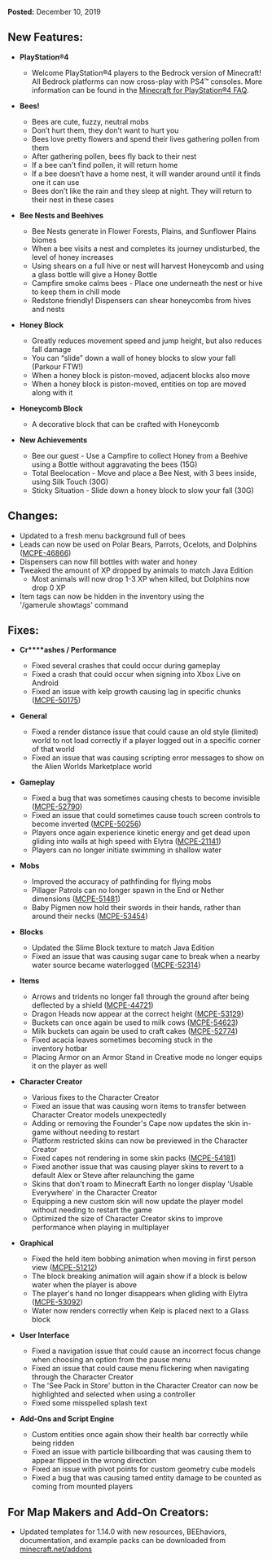 **Posted:** December 10, 2019

## **New Features:**

-   **PlayStation®4**
    -   Welcome PlayStation®4 players to the Bedrock version of Minecraft! All Bedrock platforms can now cross-play with PS4™ consoles. More information can be found in the [Minecraft for PlayStation®4 FAQ](https://help.minecraft.net/hc/en-us/articles/360037725571-Minecraft-for-PlayStation-TM-4-FAQ).

-   **Bees!**
    -   Bees are cute, fuzzy, neutral mobs
    -   Don’t hurt them, they don’t want to hurt you
    -   Bees love pretty flowers and spend their lives gathering pollen from them
    -   After gathering pollen, bees fly back to their nest
    -   If a bee can't find pollen, it will return home
    -   If a bee doesn’t have a home nest, it will wander around until it finds one it can use
    -   Bees don’t like the rain and they sleep at night. They will return to their nest in these cases

-   **Bee Nests and Beehives**
    -   Bee Nests generate in Flower Forests, Plains, and Sunflower Plains biomes
    -   When a bee visits a nest and completes its journey undisturbed, the level of honey increases
    -   Using shears on a full hive or nest will harvest Honeycomb and using a glass bottle will give a Honey Bottle
    -   Campfire smoke calms bees - Place one underneath the nest or hive to keep them in chill mode
    -   Redstone friendly! Dispensers can shear honeycombs from hives and nests

-   **Honey Block**
    -   Greatly reduces movement speed and jump height, but also reduces fall damage
    -   You can “slide” down a wall of honey blocks to slow your fall (Parkour FTW!)
    -   When a honey block is piston-moved, adjacent blocks also move
    -   When a honey block is piston-moved, entities on top are moved along with it

-   **Honeycomb Block**
    -   A decorative block that can be crafted with Honeycomb

-   **New Achievements**
    -   Bee our guest - Use a Campfire to collect Honey from a Beehive using a Bottle without aggravating the bees (15G)
    -   Total Beelocation - Move and place a Bee Nest, with 3 bees inside, using Silk Touch (30G)
    -   Sticky Situation - Slide down a honey block to slow your fall (30G)

## **Changes:**

-   Updated to a fresh menu background full of bees
-   Leads can now be used on Polar Bears, Parrots, Ocelots, and Dolphins ([MCPE-46866](https://bugs.mojang.com/browse/MCPE-46866))
-   Dispensers can now fill bottles with water and honey
-   Tweaked the amount of XP dropped by animals to match Java Edition
    -   Most animals will now drop 1-3 XP when killed, but Dolphins now drop 0 XP
-   Item tags can now be hidden in the inventory using the '/gamerule showtags' command

## **Fixes:**

-   **Cr****ashes / Performance**
    -   Fixed several crashes that could occur during gameplay
    -   Fixed a crash that could occur when signing into Xbox Live on Android
    -   Fixed an issue with kelp growth causing lag in specific chunks ([MCPE-50175](https://bugs.mojang.com/browse/MCPE-50175))

-   **General**
    -   Fixed a render distance issue that could cause an old style (limited) world to not load correctly if a player logged out in a specific corner of that world
    -   Fixed an issue that was causing scripting error messages to show on the Alien Worlds Marketplace world

-   **Gameplay**
    -   Fixed a bug that was sometimes causing chests to become invisible ([MCPE-52790](https://bugs.mojang.com/browse/MCPE-52790))
    -   Fixed an issue that could sometimes cause touch screen controls to become inverted ([MCPE-50256](https://bugs.mojang.com/browse/MCPE-50256))
    -   Players once again experience kinetic energy and get dead upon gliding into walls at high speed with Elytra ([MCPE-21141](https://bugs.mojang.com/browse/MCPE-21141))
    -   Players can no longer initiate swimming in shallow water

-   **Mobs**
    -   Improved the accuracy of pathfinding for flying mobs
    -   Pillager Patrols can no longer spawn in the End or Nether dimensions ([MCPE-51481](https://bugs.mojang.com/browse/MCPE-51481))
    -   Baby Pigmen now hold their swords in their hands, rather than around their necks ([MCPE-53454](https://bugs.mojang.com/browse/MCPE-53454))

-   **Blocks**
    -   Updated the Slime Block texture to match Java Edition
    -   Fixed an issue that was causing sugar cane to break when a nearby water source became waterlogged ([MCPE-52314](https://bugs.mojang.com/browse/MCPE-52314))

-   **Items**
    -   Arrows and tridents no longer fall through the ground after being deflected by a shield ([MCPE-44721](https://bugs.mojang.com/browse/MCPE-44721))
    -   Dragon Heads now appear at the correct height ([MCPE-53129](https://bugs.mojang.com/browse/MCPE-53129))
    -   Buckets can once again be used to milk cows ([MCPE-54623](https://bugs.mojang.com/browse/MCPE-54623))
    -   Milk buckets can again be used to craft cakes ([MCPE-52774](https://bugs.mojang.com/browse/MCPE-52774))
    -   Fixed acacia leaves sometimes becoming stuck in the inventory hotbar
    -   Placing Armor on an Armor Stand in Creative mode no longer equips it on the player as well

-   **Character Creator**
    -   Various fixes to the Character Creator
    -   Fixed an issue that was causing worn items to transfer between Character Creator models unexpectedly
    -   Adding or removing the Founder's Cape now updates the skin in-game without needing to restart
    -   Platform restricted skins can now be previewed in the Character Creator
    -   Fixed capes not rendering in some skin packs ([MCPE-54181](https://bugs.mojang.com/browse/MCPE-54181))
    -   Fixed another issue that was causing player skins to revert to a default Alex or Steve after relaunching the game
    -   Skins that don't roam to Minecraft Earth no longer display 'Usable Everywhere' in the Character Creator
    -   Equipping a new custom skin will now update the player model without needing to restart the game
    -   Optimized the size of Character Creator skins to improve performance when playing in multiplayer

-   **Graphical**
    -   Fixed the held item bobbing animation when moving in first person view ([MCPE-51212](https://bugs.mojang.com/browse/MCPE-51212))
    -   The block breaking animation will again show if a block is below water when the player is above
    -   The player's hand no longer disappears when gliding with Elytra ([MCPE-53092](https://bugs.mojang.com/browse/MCPE-53092))
    -   Water now renders correctly when Kelp is placed next to a Glass block

-   **User Interface**
    -   Fixed a navigation issue that could cause an incorrect focus change when choosing an option from the pause menu
    -   Fixed an issue that could cause menu flickering when navigating through the Character Creator
    -   The 'See Pack in Store' button in the Character Creator can now be highlighted and selected when using a controller
    -   Fixed some misspelled splash text

-   **Add-Ons and Script Engine**
    -   Custom entities once again show their health bar correctly while being ridden
    -   Fixed an issue with particle billboarding that was causing them to appear flipped in the wrong direction
    -   Fixed an issue with pivot points for custom geometry cube models
    -   Fixed a bug that was causing tamed entity damage to be counted as coming from mounted players

## **For Map Makers and Add-On Creators:**

-   Updated templates for 1.14.0 with new resources, BEEhaviors, documentation, and example packs can be downloaded from [minecraft.net/addons](https://minecraft.net/addons)